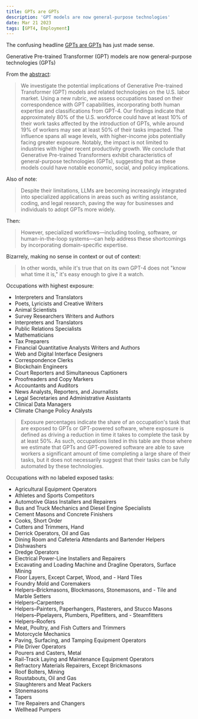 ```yaml
---
title: GPTs are GPTs
description: 'GPT models are now general-purpose technologies'
date: Mar 21 2023
tags: [GPT4, Employment]
---
```


The confusing headline [GPTs are GPTs](https://openai.com/research/gpts-are-gpts) has just made sense.

Generative Pre-trained Transformer (GPT) models are now general-purpose technologies (GPTs)

From the [abstract](https://arxiv.org/abs/2303.10130):

> We investigate the potential implications of Generative Pre-trained Transformer (GPT) models and related technologies on the U.S. labor market. Using a new rubric, we assess occupations based on their correspondence with GPT capabilities, incorporating both human expertise and classifications from GPT-4. Our findings indicate that approximately 80% of the U.S. workforce could have at least 10% of their work tasks affected by the introduction of GPTs, while around 19% of workers may see at least 50% of their tasks impacted. The influence spans all wage levels, with higher-income jobs potentially facing greater exposure. Notably, the impact is not limited to industries with higher recent productivity growth. We conclude that Generative Pre-trained Transformers exhibit characteristics of general-purpose technologies (GPTs), suggesting that as these models could have notable economic, social, and policy implications.

Also of note:

> Despite their limitations, LLMs are becoming increasingly integrated into specialized applications in areas such as writing assistance, coding, and legal research, paving the way for businesses and individuals to adopt GPTs more widely.

Then:

> However, specialized workflows—including tooling, software, or human-in-the-loop systems—can help address these shortcomings by incorporating domain-specific expertise.

Bizarrely, making no sense in context or out of context:

> In other words, while it's true that on its own GPT-4 does not "know what time it is," it's easy enough to give it a watch.

Occupations with highest exposure:

- Interpreters and Translators
- Poets, Lyricists and Creative Writers
- Animal Scientists
- Survey Researchers Writers and Authors
- Interpreters and Translators
- Public Relations Specialists
- Mathematicians
- Tax Preparers
- Financial Quantitative Analysts Writers and Authors
- Web and Digital Interface Designers
- Correspondence Clerks
- Blockchain Engineers
- Court Reporters and Simultaneous Captioners
- Proofreaders and Copy Markers
- Accountants and Auditors
- News Analysts, Reporters, and Journalists
- Legal Secretaries and Administrative Assistants
- Clinical Data Managers
- Climate Change Policy Analysts

> Exposure percentages indicate the share of an occupation's task that are exposed to GPTs or GPT-powered software, where exposure is defined as driving a reduction in time it takes to complete the task by at least 50%.
> As such, occupations listed in this table are those where we estimate that GPTs and GPT-powered software are able to save workers a significant amount of time completing a large share of their tasks, but it does not necessarily suggest that their tasks can be fully automated by these technologies.

Occupations with no labeled exposed tasks:

- Agricultural Equipment Operators
- Athletes and Sports Competitors
- Automotive Glass Installers and Repairers
- Bus and Truck Mechanics and Diesel Engine Specialists
- Cement Masons and Concrete Finishers
- Cooks, Short Order
- Cutters and Trimmers, Hand
- Derrick Operators, Oil and Gas
- Dining Room and Cafeteria Attendants and Bartender Helpers
- Dishwashers
- Dredge Operators
- Electrical Power-Line Installers and Repairers
- Excavating and Loading Machine and Dragline Operators, Surface Mining
- Floor Layers, Except Carpet, Wood, and - Hard Tiles
- Foundry Mold and Coremakers
- Helpers–Brickmasons, Blockmasons, Stonemasons, and - Tile and Marble Setters
- Helpers–Carpenters
- Helpers–Painters, Paperhangers, Plasterers, and Stucco Masons Helpers–Pipelayers, Plumbers, Pipefitters, and - Steamfitters
- Helpers–Roofers
- Meat, Poultry, and Fish Cutters and Trimmers
- Motorcycle Mechanics
- Paving, Surfacing, and Tamping Equipment Operators
- Pile Driver Operators
- Pourers and Casters, Metal
- Rail-Track Laying and Maintenance Equipment Operators
- Refractory Materials Repairers, Except Brickmasons
- Roof Bolters, Mining
- Roustabouts, Oil and Gas
- Slaughterers and Meat Packers
- Stonemasons
- Tapers
- Tire Repairers and Changers
- Wellhead Pumpers

